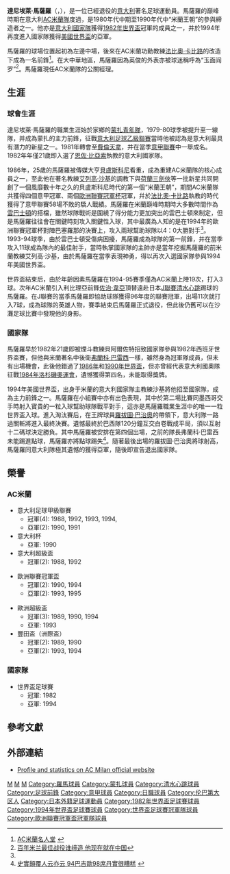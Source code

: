{{noteTA|G1=意甲|G2=英超|G3=足球
|T=zh-hans:达尼埃莱·马萨罗;zh-hk:丹尼埃萊·馬沙路;zh-tw:達尼埃萊·馬薩羅;
|1=zh-hans:达尼埃莱·马萨罗;zh-hk:丹尼埃萊·馬沙路;zh-tw:達尼埃萊·馬薩羅;
|2=zh-hans:马萨罗;zh-hk:馬沙路;zh-tw:馬薩羅;
|3=zh-hans:罗伯特·巴乔;zh-hk:羅拔圖·巴治奧;zh-tw:羅貝托·巴吉歐;
|4=zh-hans:马尔科·范巴斯滕;zh-hk:馬高·雲巴士頓;zh-tw:馬可·范巴斯滕;
|5=zh-hans:阿里戈·萨基;zh-hk:艾列高·沙基;zh-tw:阿裡戈·薩基;
|6=zh-hans:荷兰三剑客;zh-hk:荷蘭三劍俠;zh-tw:荷蘭三劍俠;
|7=zh-hans:国际足联世界俱乐部冠军杯;zh-hk:國際足協世界冠軍球會盃;zh-tw:國際足協世界冠軍球會盃;
|8=zh-hans:欧洲冠军联赛;zh-hk:歐洲聯賽冠軍盃;zh-tw:歐洲冠軍聯賽;
}}
{{Football player infobox
| playername          = 達尼埃萊·馬薩羅<br />''Daniele Massaro''
| image               = [[File:Daniele_Massaro.JPG|240px]]
| fullname            = Daniele Massaro
| nickname            = 
| dateofbirth         = {{birth date and age|1961|5|23}}
| cityofbirth         = [[蒙扎|蒙扎]]
| countryofbirth      = {{ITA}}
| height              = {{height|m=1.77}}
| currentclub         = 已退役
| position            = [[前鋒_(足球)|前鋒]]
| youthyears          = 
| youthclubs          = [[蒙扎足球俱樂部|蒙扎]]
| years               = 1979-81 <br /> 1981-86 <br /> 1986-95 <br /> 1988-89 <br /> 1995-96
| clubs               = [[蒙扎足球俱樂部|蒙扎]] <br /> [[費倫天拿足球會|費倫天拿]]<br />[[AC米蘭|AC米蘭]] <br /> → [[羅馬足球俱樂部|羅馬]]<br /> [[清水心跳|清水心跳]]
| caps(goals)         = {{0}}60 (10)<br /> 140 (11)<br /> 209 (51)<br />{{0}}30 {{0}}(5) <br />{{0}}20 (10)
| nationalyears       = 1984<br />1982-94
| nationalteam        = 義大利國奧隊<br />[[義大利國家足球隊|義大利]]
| nationalcaps(goals) = {{0|00}}0 {{0}}(0)<br />{{0}}15 {{0}}(1)
| pcupdate            = 2010年6月28日 (三) 01:41 (UTC)
| ntupdate            = 2010年6月28日 (三) 01:41 (UTC)
}}

'''達尼埃萊·馬薩羅'''（{{lang-it|'''Daniele Massaro'''}}，{{bd|1961年|5月23日}}），是一位已經退役的[[意大利|意大利]]著名足球運動員。馬薩羅的巔峰時期在意大利[[AC米蘭隊|AC米蘭隊]]度過，是1980年代中期至1990年代中“米蘭王朝”的參與締造者之一。他亦是[[意大利國家足球隊|意大利國家隊]]獲得[[1982年世界盃|1982年世界盃]]冠軍的成員之一，并於1994年再度進入國家隊獲得[[1994年美國世界盃|美國世界盃]]的亞軍。

馬薩羅的球場位置起初為左邊中場，後來在AC米蘭功勳教練[[法比奧·卡比路|法比奧·卡比路]]的改造下成為一名前鋒<ref>[http://acmilan.titan24.com/halloffame_massaro.html AC米蘭名人堂] {{webarchive|url=https://web.archive.org/web/20100918184717/http://acmilan.titan24.com/halloffame_massaro.html |date=2010-09-18 }}</ref>。在大中華地區，馬薩羅因為英俊的外表亦被球迷稱呼為“玉面阎罗”<ref name="#1">[http://www.espnstar.com.cn/pub/2008/0414/68274.htm 百年米兰最佳战役谁缔造 他现在就在中国]</ref>。馬薩羅現任AC米蘭隊的公關經理。

== 生涯 ==
=== 球會生涯 ===
達尼埃萊·馬薩羅的職業生涯始於家鄉的[[蒙扎足球俱樂部|蒙扎青年隊]]，1979-80球季被提升至一線隊，并成為蒙扎的主力前鋒，征戰[[意大利足球乙級聯賽|意大利足球乙級聯賽]]當時他被認為是意大利最具有潛力的新星之一。1981年轉會至[[費倫天拿足球會|費倫天拿]]，并在當季[[意甲聯賽|意甲聯賽]]中一舉成名。1982年年僅21歲即入選了[[恩佐·比亞索|恩佐·比亞索]]執教的意大利國家隊。

1986年，25歲的馬薩羅被傳媒大亨[[西爾維奧·貝盧斯科尼|貝盧斯科尼]]看重，成為重建AC米蘭隊的核心成員之一，至此他在著名教練[[艾列高·沙基|艾列高·沙基]]的調教下與[[荷蘭三劍俠|荷蘭三劍俠]]等一批新星共同開創了一個風靡數十年之久的貝盧斯科尼時代的第一個“米蘭王朝”，期間AC米蘭隊共獲得四個意甲冠軍、兩個[[歐洲聯賽冠軍杯|歐洲聯賽冠軍杯]]冠軍，幷於[[法比奧·卡比路|法比奧·卡比路]]執教的時代獲得了意甲聯賽58場不敗的驕人戰績。馬薩羅在米蘭巔峰時期時大多數時間作為[[马尔科·范巴斯滕|雲巴士頓]]的搭檔，雖然球隊戰術是圍繞了得分能力更加突出的雲巴士頓來制定，但是馬薩羅往往會在關鍵時刻攻入關鍵性入球，其中最廣為人知的是在1994年的歐洲聯賽冠軍杯對陣巴塞羅那的決賽上，攻入兩球幫助球隊以4：0大勝對手<ref name="#1"/>。1993-94球季，由於雲巴士頓受傷病困擾，馬薩羅成為球隊的第一前鋒，并在當季攻入11球成為隊內的最佳射手，當時執掌國家隊的主帥亦是當年挖掘馬薩羅的前米蘭教練艾列高·沙基，由於馬薩羅在當季表現神勇，得以再次入選國家隊參與1994年美國世界盃。

世界盃結束后，由於年齡因素馬薩羅在1994-95賽季僅為AC米蘭上陣19次，打入3球。次年AC米蘭引入利比理亞前鋒[[乔治·维阿|佐治·韋亞]]頂替遠赴日本[[J聯賽|J聯賽]][[清水心跳|清水心跳]]踢球的馬薩羅。在J聯賽的當季馬薩羅即協助球隊獲得96年度的聯賽冠軍，出場11次就打入7球，成為球隊的英雄人物，賽季結束后馬薩羅正式退役，但此後仍舊可以在沙灘足球比賽中發現他的身影。

=== 國家隊 ===
馬薩羅早於1982年21歲即被煙斗教練貝阿爾佐特招致國家隊參與1982年西班牙世界盃賽，但他與米蘭著名中後衛[[弗蘭科·巴雷西|弗蘭科·巴雷西]]一樣，雖然身為冠軍隊成員，但未有出場機會，此後他錯過了[[1986年世界盃足球賽|1986年]]和[[1990年意大利世界盃|1990年世界盃]]，但亦曾經代表意大利國奧隊征戰[[1984年夏季奧林匹克運動會|1984年洛杉磯奧運會]]，遺憾獲得第四名，未能取得獎牌。

1994年美國世界盃，出身于米蘭的意大利國家隊主教練沙基將他招至國家隊，成為主力前鋒之一。馬薩羅在小組賽中亦有出色表現，其中於第二場比賽同墨西哥交手時射入寶貴的一粒入球幫助球隊戰平對手，這亦是馬薩羅職業生涯中的唯一一粒世界盃入球。進入淘汰賽后，在王牌球員[[罗伯特·巴乔|羅拔圖·巴治奧]]的帶領下，意大利隊一路過關斬將進入最終決賽。遺憾最終於巴西隊120分鐘互交白卷戰成平局，須以互射十二碼球決定勝負。其中馬薩羅被安排在第四個出場，之前的隊長弗蘭科·巴雷西未能踢進點球，馬薩羅亦將點球踢失<ref>[http://www.espnstar.com.tw/news/football/2010/0609/181086.htm 史實顛覆人云亦云 94巴吉歐98席丹實很糟糕] {{webarchive|url=https://web.archive.org/web/20100617035728/http://www.espnstar.com.tw/news/football/2010/0609/181086.htm |date=2010-06-17 }}</ref>。隨著最後出場的羅拔圖·巴治奧將球射高，馬薩羅同意大利隊極其遺憾的獲得亞軍，隨後即宣告退出國家隊。

== 榮譽 ==
=== AC米蘭 ===
* 意大利足球甲級聯賽
** 冠軍(4): 1988, 1992, 1993, 1994,
** 亞軍(2): 1990, 1991
* 意大利杯
** 亞軍: 1990
* 意大利超級盃
** 冠軍(2): 1988, 1992

* 歐洲聯賽冠軍盃
** 冠軍(2): 1990, 1994
** 亞軍(2): 1993, 1995

* 歐洲超級盃
** 冠軍(3): 1989, 1990, 1994
** 亞軍: 1993
* 豐田盃（洲際盃）
** 冠軍(2): 1989, 1990
** 亞軍(2): 1993, 1994

=== 國家隊 ===
* 世界盃足球賽
** 冠軍: 1982
** 亞軍: 1994


== 參考文獻 ==
<div class="references-small">
<references></references>
</div>

== 外部連結 ==

* [https://web.archive.org/web/20080531003225/http://www.acmilan.com/infopage.aspx?id=42758 Profile and statistics on AC Milan official website]

{{1982年国际足联世界杯意大利队阵容}}
{{1994年世界杯足球赛意大利参赛名单}}
{{DEFAULTSORT:Massaro, Daniele}}
[[Category:意大利男子足球运动员|M]]
[[Category:費倫天拿球員|M]]
[[Category:AC米蘭球員|M]]
[[Category:羅馬球員|Category:羅馬球員]]
[[Category:蒙扎球員|Category:蒙扎球員]]
[[Category:清水心跳球員|Category:清水心跳球員]]
[[Category:足球前鋒|Category:足球前鋒]]
[[Category:意甲球員|Category:意甲球員]]
[[Category:日職球員|Category:日職球員]]
[[Category:伦巴第大区人|Category:伦巴第大区人]]
[[Category:日本外籍足球運動員|Category:日本外籍足球運動員]]
[[Category:1982年世界盃足球賽球員|Category:1982年世界盃足球賽球員]]
[[Category:1994年世界盃足球賽球員|Category:1994年世界盃足球賽球員]]
[[Category:世界盃足球賽冠軍隊球員|Category:世界盃足球賽冠軍隊球員]]
[[Category:歐洲聯賽冠軍盃冠軍隊球員|Category:歐洲聯賽冠軍盃冠軍隊球員]]